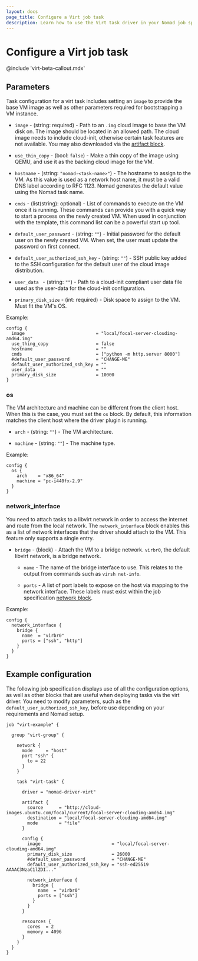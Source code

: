 ```yaml
---
layout: docs
page_title: Configure a Virt job task
description: Learn how to use the Virt task driver in your Nomad job specification. Configure a base virtual machine (VM) image, network interface,  and parameters for bootstrapping the VM instance.
---
```


# Configure a Virt job task

@include 'virt-beta-callout.mdx'

## Parameters

Task configuration for a virt task includes setting an `image` to provide the base VM image as
well as other parameters required for bootstrapping a VM instance.

- `image` - (string: required) - Path to an `.img` cloud image to base the VM disk on. The image should
  be located in an allowed path. The cloud image needs to include cloud-init, otherwise certain
  task features are not available. You may also downloaded via the [artifact block][].

- `use_thin_copy` - (bool: `false`) - Make a thin copy of the image using QEMU, and use it as the
  backing cloud image for the VM.

- `hostname` - (string: `"nomad-<task-name>"`) - The hostname to assign to the VM. As this value is
  used as a network host name, it must be a valid DNS label according to RFC 1123. Nomad generates the default
  value using the Nomad task name.

- `cmds` - (list(string): optional) - List of commands to execute on the VM once it is running.
  These commands can provide you with a quick way to start a process on the newly created
  VM. When used in conjunction with the template, this command list can be a powerful start up tool.

- `default_user_password` - (string: `""`) - Initial password for the default user
  on the newly created VM. When set, the user must update the password on first connect.

- `default_user_authorized_ssh_key` - (string: `""`) - SSH public key  added to the SSH
  configuration for the default user of the cloud image distribution.

- `user_data ` - (string: `""`) - Path to a cloud-init compliant user data file used as the user-data for the cloud-init configuration.

- `primary_disk_size` - (int: required) - Disk space to assign to the VM. Must fit the VM's OS.

Example:
```hcl
config {
  image                           = "local/focal-server-cloudimg-amd64.img"
  use_thing_copy                  = false
  hostname                        = ""
  cmds                            = ["python -m http.server 8000"]
  #default_user_password          = "CHANGE-ME"
  default_user_authorized_ssh_key = ""
  user_data                       = ""
  primary_disk_size               = 10000
}
```

### os

The VM architecture and machine can be different from the client host. When this is the case, you must set the
`os` block. By default, this information matches the client host where the driver
plugin is running.

- `arch` - (string: `""`) - The VM architecture.

- `machine` - (string: `""`) - The machine type.

Example:
```hcl
config {
  os {
    arch    = "x86_64"
    machine = "pc-i440fx-2.9"
  }
}
```

### network_interface

You need to attach tasks to a libvirt network in order to access the internet and route
from the local network. The `network_interface` block enables this as a list of network interfaces
that the driver should attach to the VM. This feature only supports a single entry.

- `bridge` - (block) - Attach the VM to a bridge network. `virbr0`, the default libvirt
  network, is a bridge network.

  - `name` - The name of the bridge interface to use. This relates to the output from commands
  such as `virsh net-info`.

  - `ports` - A list of port labels to expose on the host via mapping to the network
  interface. These labels must exist within the job specification [network block][].

Example:
```hcl
config {
  network_interface {
    bridge {
      name  = "virbr0"
      ports = ["ssh", "http"]
    }
  }
}
```

## Example configuration

The following job specification displays use of all the configuration options, as well as other
blocks that are useful when deploying tasks via the virt driver. You need to modify parameters, such as the
`default_user_authorized_ssh_key`, before use depending on your
requirements and Nomad setup.

```hcl
job "virt-example" {

  group "virt-group" {

    network {
      mode     = "host"
      port "ssh" {
        to = 22
      }
    }

    task "virt-task" {

      driver = "nomad-driver-virt"

      artifact {
        source      = "http://cloud-images.ubuntu.com/focal/current/focal-server-cloudimg-amd64.img"
        destination = "local/focal-server-cloudimg-amd64.img"
        mode        = "file"
      }

      config {
        image                           = "local/focal-server-cloudimg-amd64.img"
        primary_disk_size               = 26000
        #default_user_password          = "CHANGE-ME"
        default_user_authorized_ssh_key = "ssh-ed25519 AAAAC3NzaC1lZDI..."

        network_interface {
          bridge {
            name  = "virbr0"
            ports = ["ssh"]
          }
        }
      }

      resources {
        cores  = 2
        memory = 4096
      }
    }
  }
}

```

[artifact block]: https://developer.hashicorp.com/nomad/docs/job-specification/artifact
[network block]: https://developer.hashicorp.com/nomad/docs/job-specification/network
